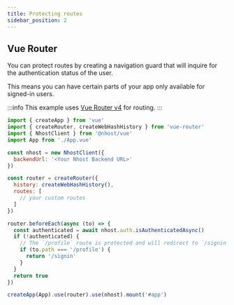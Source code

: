 ```yaml
---
title: Protecting routes
sidebar_position: 2
---
```


## Vue Router

You can protect routes by creating a navigation guard that will inquire for the authentication status of the user.

This means you can have certain parts of your app only available for signed-in users.

:::info
This example uses [Vue Router v4](https://router.vuejs.org/) for routing.
:::

```js title=src/main.js
import { createApp } from 'vue'
import { createRouter, createWebHashHistory } from 'vue-router'
import { NhostClient } from '@nhost/vue'
import App from './App.vue'

const nhost = new NhostClient({
  backendUrl: '<Your Nhost Backend URL>'
})

const router = createRouter({
  history: createWebHashHistory(),
  routes: [
    // your custom routes
  ]
})

router.beforeEach(async (to) => {
  const authenticated = await nhost.auth.isAuthenticatedAsync()
  if (!authenticated) {
    // The `/profile` route is protected and will redirect to `/signin` if not authenticated
    if (to.path === '/profile') {
      return '/signin'
    }
  }
  return true
})

createApp(App).use(router).use(nhost).mount('#app')
```
